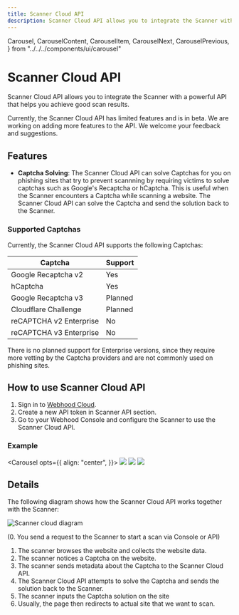 ```yaml
---
title: Scanner Cloud API
description: Scanner Cloud API allows you to integrate the Scanner with a powerful API that helps you achieve good scan results.
---
```

  Carousel,
  CarouselContent,
  CarouselItem,
  CarouselNext,
  CarouselPrevious,
} from "../../../components/ui/carousel"

# Scanner Cloud API

Scanner Cloud API allows you to integrate the Scanner with a powerful API that helps you achieve good scan results. 

Currently, the Scanner Cloud API has limited features and is in beta. We are working on adding more features to the API. We welcome your feedback and suggestions.

## Features

- **Captcha Solving**: The Scanner Cloud API can solve Captchas for you on phishing sites that try to prevent scannning by requiring victims to solve captchas such as Google's Recaptcha or hCaptcha. This is useful when the Scanner encounters a Captcha while scanning a website. The Scanner Cloud API can solve the Captcha and send the solution back to the Scanner.

### Supported Captchas

Currently, the Scanner Cloud API supports the following Captchas:

| Captcha | Support |
|---------|-----------|
| Google Recaptcha v2 | Yes |
| hCaptcha | Yes |
| Google Recaptcha v3 | Planned |
| Cloudflare Challenge | Planned |
| reCAPTCHA v2 Enterprise | No |
| reCAPTCHA v3 Enterprise | No |

There is no planned support for Enterprise versions, since they require more vetting by the Captcha providers and are not commonly used on phishing sites.


## How to use Scanner Cloud API

1. Sign in to [Webhood Cloud](https://cloud.webhood.io).
2. Create a new API token in Scanner API section.
3. Go to your Webhood Console and configure the Scanner to use the Scanner Cloud API.

### Example

<Carousel 
  opts={{
    align: "center",
  }}>
  <CarouselContent>
    <CarouselItem>
        <Image priority src="/cloudapi-tutorial/1.jpg" width={2048/2} height={1536/2}/>
    </CarouselItem>
    <CarouselItem>
        <Image priority src="/cloudapi-tutorial/2.jpg" width={2048/2} height={1536/2}/>
    </CarouselItem>
    <CarouselItem>
        <Image priority src="/cloudapi-tutorial/3.jpg" width={2048/2} height={1536/2}/>
    </CarouselItem>
  </CarouselContent>
  <CarouselPrevious />
  <CarouselNext />
</Carousel>


## Details


The following diagram shows how the Scanner Cloud API works together with the Scanner:

![Scanner cloud diagram](./scanner-cloud.png)

(0. You send a request to the Scanner to start a scan via Console or API)
1. The scanner browses the website and collects the website data.
2. The scanner notices a Captcha on the website.
3. The scanner sends metadata about the Captcha to the Scanner Cloud API.
4. The Scanner Cloud API attempts to solve the Captcha and sends the solution back to the Scanner.
5. The scanner inputs the Captcha solution on the site 
6. Usually, the page then redirects to actual site that we want to scan.
